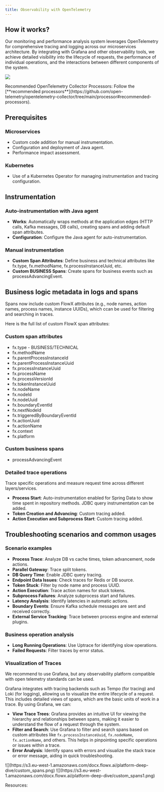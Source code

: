 ```yaml
---
title: Observability with OpenTelemetry
---
```


## How it works?

Our monitoring and performance analysis system leverages OpenTelemetry for comprehensive tracing and logging across our microservices architecture. By integrating with Grafana and other observability tools, we achieve detailed visibility into the lifecycle of requests, the performance of individual operations, and the interactions between different components of the system.

![](https://s3.eu-west-1.amazonaws.com/docx.flowx.ai/platform-deep-dive/otel_hla.drawio.png)

<Tip>
Recommended OpenTelemetry Collector Processors: Follow the [**recommended processors**](https://github.com/open-telemetry/opentelemetry-collector/tree/main/processor#recommended-processors).
</Tip>

## Prerequisites

### Microservices

- Custom code addition for manual instrumentation.
- Configuration and deployment of Java agent.
- Performance impact assessment.

### Kubernetes

- Use of a Kubernetes Operator for managing instrumentation and tracing configuration.

## Instrumentation

### Auto-instrumentation with Java agent

* **Works**: Automatically wraps methods at the application edges (HTTP calls, Kafka messages, DB calls), creating spans and adding default span attributes.
* **Configuration**: Configure the Java agent for auto-instrumentation.

### Manual instrumentation 

* **Custom Span Attributes**: Define business and technical attributes like fx.type, fx.methodName, fx.processInstanceUuid, etc.
* **Custom BUSINESS Spans**: Create spans for business events such as processAdvancingEvent.

## Business logic metadata in logs and spans

Spans now include custom FlowX attributes (e.g., node names, action names, process names, instance UUIDs), which ccan be used for filtering and searching in traces.

Here is the full list of custom FlowX span attributes:

### Custom span attributes

- fx.type - BUSINESS/TECHNICAL
- fx.methodName
- fx.parentProcessInstanceId
- fx.parentProcessInstanceUuid
- fx.processInstanceUuid
- fx.processName
- fx.processVersionId
- fx.tokenInstanceUuid
- fx.nodeName
- fx.nodeId
- fx.nodeUuid
- fx.boundaryEventId
- fx.nextNodeId
- fx.triggeredByBoundaryEventId
- fx.actionUuid
- fx.actionName
- fx.context
- fx.platform

### Custom business spans

- processAdvancingEvent

### Detailed trace operations

Trace specific operations and measure request time across different layers/services.

* **Process Start**: Auto-instrumentation enabled for Spring Data to show time spent in repository methods. JDBC query instrumentation can be added.
* **Token Creation and Advancing**: Custom tracing added.
* **Action Execution and Subprocess Start**: Custom tracing added.

## Troubleshooting scenarios and common usages

### Scenario examples

- **Process Trace**: Analyze DB vs cache times, token advancement, node actions.
- **Parallel Gateway**: Trace split tokens.
- **DB Query Time**: Enable JDBC query tracing.
- **Endpoint Data Issues**: Check traces for Redis or DB source.
- **Token Stuck**: Filter by node name and process UUID.
- **Action Execution**: Trace action names for stuck tokens.
- **Subprocess Failures**: Analyze subprocess start and failures.
- **Latency Analysis**: Identify latencies in automatic actions.
- **Boundary Events**: Ensure Kafka schedule messages are sent and received correctly.
- **External Service Tracking**: Trace between process engine and external plugins.

### Business operation analysis

- **Long Running Operations**: Use Uptrace for identifying slow operations.
- **Failed Requests**: Filter traces by error status.


### Visualization of Traces

<Tip>
We recommend to use Grafana, but any observability platform compatible with open telemetry standards can be used.
</Tip>

Grafana integrates with tracing backends such as Tempo (for tracing) and Loki (for logging), allowing us to visualize the entire lifecycle of a request. This includes detailed views of spans, which are the basic units of work in a trace. By using Grafana, we can:

* **View Trace Trees**: Grafana provides an intuitive UI for viewing the hierarchy and relationships between spans, making it easier to understand the flow of a request through the system.
* **Filter and Search**: Use Grafana to filter and search spans based on custom attributes like `fx.processInstanceUuid`, `fx.nodeName`, `fx.actionName`, and others. This helps in pinpointing specific operations or issues within a trace.
* **Error Analysis**: Identify spans with errors and visualize the stack trace or error message, aiding in quick troubleshooting.

<Frame>
![](https://s3.eu-west-1.amazonaws.com/docx.flowx.ai/platform-deep-dive/custom_spans.png)
</Frame>

<Frame>
![](https://s3.eu-west-1.amazonaws.com/docx.flowx.ai/platform-deep-dive/custom_spans1.png)
</Frame>

Resources:

<Card title="OpenTelemetry Docs" href="https://opentelemetry.io/docs/" icon="link">
</Card>
